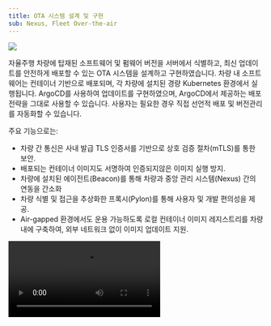```yaml
---
title: OTA 시스템 설계 및 구현
sub: Nexus, Fleet Over-the-air
---
```


<Image src={architecture} caption="구조" />

자율주행 차량에 탑재된 소프트웨어 및 펌웨어 버전을 서버에서 식별하고, 최신 업데이트를 안전하게 배포할 수 있는 OTA 시스템을 설계하고 구현하였습니다.
차량 내 소프트웨어는 컨테이너 기반으로 배포되며, 각 차량에 설치된 경량 Kubernetes 환경에서 실행됩니다.
ArgoCD를 사용하여 업데이트를 구현하였으며, ArgoCD에서 제공하는 배포 전략을 그대로 사용할 수 있습니다.
사용자는 필요한 경우 직접 선언적 배포 및 버전관리를 자동화할 수 있습니다.

주요 기능으로는:
- 차량 간 통신은 사내 발급 TLS 인증서를 기반으로 상호 검증 절차(mTLS)를 통한 보안.
- 배포되는 컨테이너 이미지도 서명하여 인증되지않은 이미지 실행 방지.
- 차량에 설치된 에이전트(Beacon)를 통해 차량과 중앙 관리 시스템(Nexus) 간의 연동을 간소화
- 차량 식별 및 접근을 추상화한 프록시(Pylon)를 통해 사용자 및 개발 편의성을 제공.
- Air-gapped 환경에서도 운용 가능하도록 로컬 컨테이너 이미지 레지스트리를 차량 내에 구축하여, 외부 네트워크 없이 이미지 업데이트 지원.

<Video className='print-hidden' src='/nexus-alpha.mp4' />

<div className="grid grid-cols-2 gap-2">
	<Image src={demo_user} caption="사용자 관리" />
	<Image src={demo_version} caption="버전 관리" />
</div>

데모를 위한 간단한 UI를 구현하였으며 사용자 및 차량 관리, 차량에 설치된 소프트웨어 버전 관리 컨셉을 제안하였습니다.
